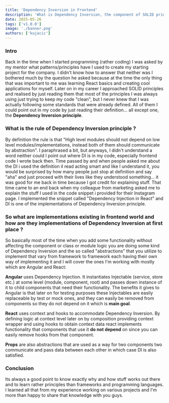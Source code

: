 ```yaml
---
title: 'Dependency Inversion in Frontend'
description: 'What is Dependency Inversion, the component of SOLID principles, and how it is used in modern Frontend languages.'
date: 2025-05-26
tags: ['v1.0.0']
image: './banner.png'
authors: ['kujacic']
---
```


### Intro

Back in the time when I started programming (rather coding) I was asked by my mentor what patterns/principles have I used to create my starting project for the company. I didn't know how to answer that neither was I bothered much by the question he asked because at the time the only thing that was important to me was learning React basics and creating cool applications for myself. Later on in my career I approached SOLID principles and realised by just reading them that most of the principles I was always using just trying to keep my code "clean", but I never knew that I was actually following some standards that were already defined. All of them I could point out in my code by just reading their definition... all except one, the **Dependency Inversion principle**.

### What is the rule of Dependency Inversion principle ?

By definition the rule is that "High level modules should not depend on low level modules/implementations, instead both of them should communicate by abstraction". I paraphrased a bit, but anyways, I didn't understand a word neither could I point out where DI is in my code, especially frontend code I wrote back then. Time passed by and when people asked me about the DI i used the definition iI read acting smart and like I understand it, you would be surprised by how many people just stop at definition and say "aha" and just proceed with their lives like they understood something... it was good for me back in time because I got  credit for explaining stuff. That time came to an end back when my colleague from marketing asked me to explain the stuff I used in the code snippet i provided for their Instagram page. I implemented the snippet called "Dependency Injection in React" and DI is one of the implementations of Dependency Inversion principle.

### So what are implementations existing in frontend world and how are they implementations of Dependency Inversion at first place ?

So basically most of the time when you add some functionality without affecting the component or class or module logic you are doing some kind of Dependency Inversion and the so called "abstractions" that you utilize to implement that vary from framework to framework each having their own way of implementing it and I will cover the ones I'm working with mostly which are Angular and React:

**Angular** uses Dependency Injection. It instantiates Injectable (service, store etc.) at some level (module, component, root) and passes down instance of it to child components that need their functionality. The benefits it gives to Angular is that later on for testing purposes these Injectables are easily replaceable by test or mock ones, and they can easily be removed from components so they do not depend on it which is **main goal**.

**React** uses context and hooks to accommodate Dependency Inversion. By defining logic at context level later on by composition providing context wrapper and using hooks to obtain context data react implements functionality that components that use it **do not depend** on since you can easily remove hooks from that component.

**Props** are also abstractions that are used as a way for two components two communicate and pass data between each other in which case DI is also satisfied.

### Conclusion

Its always a good  point to know exactly why and how stuff works out there and to learn rather principles than frameworks and programming languages. I learned all that from my experience working on various projects and I'm more than happy to share that knowledge with you guys.&#x20;